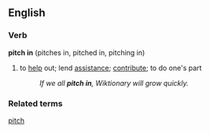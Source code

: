 ==English==

===Verb===
'''pitch in''' (pitches in, pitched in, pitching in)

# to [[help]] out; lend [[assistance]]; [[contribute]]; to do one's part
#: ''If we all '''pitch in''', Wiktionary will grow quickly.''

===Related terms===
[[pitch]]